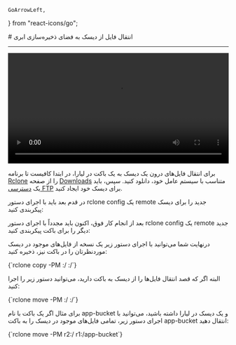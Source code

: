     GoArrowLeft,
} from "react-icons/go";


<Layout>
<Head>
<title>مستندات انتقال فایل از دیسک به فضای ذخیره‌سازی ابری - لیارا</title>
</Head>
# انتقال فایل از دیسک به فضای ذخیره‌سازی ابری
<hr className="mb-2" />

<video
  src="https://files.liara.ir/liara/rclone/rclone-transfer-files-from-disk-to-bucket.mp4"
  controls="controls"
  className="block w-full"
  width="100%" />
<div className="h-4" />


برای انتقال فایل‌های درون یک دیسک به یک باکت در لیارا، در ابتدا کافیست تا برنامه <a href="https://rclone.org/" className="blue-link">Rclone</a> را از صفحه <a href="https://rclone.org/downloads/" className="blue-link">Downloads</a> متناسب با سیستم عامل خود، دانلود کنید. سپس، باید یک <a href="./ftp-access" className="blue-link">دسترسی FTP</a> برای دیسک خود ایجاد کنید.
<div className="h-4" />
در قدم بعد باید با اجرای دستور <Important>rclone config</Important> یک <Important>remote</Important> جدید را برای دیسک پیکربندی کنید:
<Asciinema id="rclone-disk-ftp-remote" />

بعد از انجام کار فوق، اکنون باید مجدداً با اجرای دستور <Important>rclone config</Important> یک <Important>remote</Important> جدید دیگر را برای باکت پیکربندی کنید:
<Asciinema id="rclone-backup-bucket" />

درنهایت شما می‌توانید با اجرای دستور زیر یک نسخه از فایل‌های موجود در دیسک موردنظرتان را در باکت نیز، ذخیره کنید:

<div className='h-2' />
<div dir="ltr">
<Highlight className="bash">
    {`rclone copy -PM <disk-remote>:/ <bucket-remote>:/<bucket-name>`}
</Highlight>
</div>
<div className='h-2' />

البته اگر که قصد انتقال فایل‌ها را از دیسک به باکت دارید، می‌توانید دستور زیر را اجرا کنید:

<div className='h-2' />
<div dir="ltr">
<Highlight className="bash">
    {`rclone move -PM <disk-remote>:/ <bucket-remote>:/<bucket-name>`}
</Highlight>
</div>
<div className='h-2' />

برای مثال اگر یک باکت با نام <Important>app-bucket</Important> و یک دیسک در لیارا داشته باشید، می‌توانید با اجرای دستور زیر، تمامی فایل‌های موجود در دیسک را به باکت <Important>app-bucket</Important> انتقال دهید:

<div className='h-2' />
<div dir="ltr">
<Highlight className="bash">
    {`rclone move -PM r2:/ r1:/app-bucket`}
</Highlight>
</div>
<div className='h-2' />

</Layout>